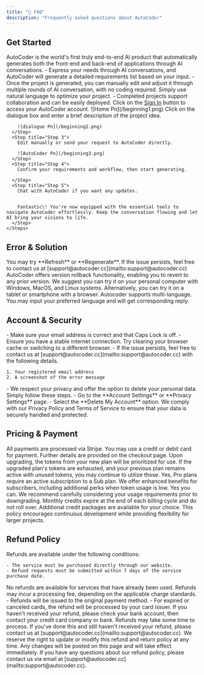 ```yaml
---
title: "📕 FAQ"
description: "Frequently asked questions about AutoCoder"
---
```


## **Get Started**

<AccordionGroup>
  <Accordion title="What is AutoCoder?">
    AutoCoder is the world's first truly end-to-end AI product that automatically generates both the front-end and back-end of applications through AI conversations.
  </Accordion>
  <Accordion title="How is this different from other solutions?">
    - Express your needs through AI conversations, and AutoCoder will generate a detailed requirements list based on your input.
    - Once the project is generated, you can manually edit and adjust it through multiple rounds of AI conversation, with no coding required. Simply use natural language to optimize your project.
    - Completed projects support collaboration and can be easily deployed.
  </Accordion>
  <Accordion title="How can I create a project from the beginning?">
    <Steps>
      <Step title="Step 1">
        Click on the <u>Sign In</u> button to access your AutoCoder account.
        ![Home Pn](/beginning1.png)
      </Step>
      <Step title="Step 2">
        Click on the dialogue box and enter a brief description of the project idea.

        ![dialogue Pn](/beginning2.png)
      </Step>
      <Step title="Step 3">
        Edit manually or send your request to AutoCoder directly.

        ![AutoCoder Pn](/beginning3.png)
      </Step>
      <Step title="Step 4">
        Confirm your requirements and workflow, then start generating.

      </Step>
      <Step title="Step 5">
        Chat with AutoCoder if you want any updates.


        Fantastic\! You're now equipped with the essential tools to navigate AutoCoder effortlessly. Keep the conversation flowing and let AI bring your visions to life.
      </Step>
    </Steps>
  </Accordion>
</AccordionGroup>


## **Error & Solution**

<AccordionGroup>
  <Accordion title="What should I do if it takes a little bit longer to generate?">
    You may try **Refresh** or **Regenerate**. If the issue persists, feel free to contact us at [support@autocoder.cc](mailto:support@autocoder.cc)
  </Accordion>
  <Accordion title="What should I do if I want to revert to the previous version?">
    AutoCoder offers version rollback functionality, enabling you to revert to any prior version.
  </Accordion>
  <Accordion title="On which devices is AutoCoder supported?">
    We suggest you can try it on your personal computer with Windows, MacOS, and Linux systems. Alternatively, you can try it on a tablet or smartphone with a browser.
  </Accordion>
  <Accordion title="Which language is supported?">
    Autocoder supports multi-language. You may input your preferred language and will get corresponding reply.
  </Accordion>
</AccordionGroup>

## **Account & Security**

<AccordionGroup>
  <Accordion title="What should I do if I am unable to login?">
    - Make sure your email address is correct and that Caps Lock is off.
    - Ensure you have a stable internet connection. Try clearing your browser cache or switching to a different browser.
    - If the issue persists, feel free to contact us at [support@autocoder.cc](mailto:support@autocoder.cc) with the following details.

    1. Your registered email address
    2. A screenshot of the error message
  </Accordion>
  <Accordion title="What should I do if I want to delete my personal data?">
    - We respect your privacy and offer the option to delete your personal data. Simply follow these steps.
    - Go to the **Account Settings** or **Privacy Settings** page.
    - Select the **Delete My Account** option.
  </Accordion>
  <Accordion title="How do you manage my data?">
    We comply with our Privacy Policy and Terms of Service to ensure that your data is securely handled and protected.
  </Accordion>
</AccordionGroup>

## **Pricing & Payment**

<AccordionGroup>
  <Accordion title="What payment methods are supported?">
    All payments are processed via Stripe. You may use a credit or debit card for payment. Further details are provided on the checkout page.
  </Accordion>
  <Accordion title="Can I continue using my previous plan after upgrading?">
    Upon upgrading, the tokens from your new plan will be prioritized for use. If the upgraded plan's tokens are exhausted, and your previous plan remains active with unused tokens, you may continue to utilize those.
  </Accordion>
  <Accordion title="Must I subscribe to a Sub plan before purchasing a Pro plan?">
    Yes, Pro plans require an active subscription to a Sub plan. We offer enhanced benefits for subscribers, including additional perks when token usage is low.
  </Accordion>
  <Accordion title="Can I downgrade after upgrading?">
    Yes you can. We recommend carefully considering your usage requirements prior to downgrading.
  </Accordion>
    <Accordion title="Do unused credits roll over?">
     Monthly credits expire at the end of each billing cycle and do not roll over. Additional credit packages are available for your choice. This policy encourages continuous development while providing flexibility for larger projects.
  </Accordion>
</AccordionGroup>

## **Refund Policy**

<AccordionGroup>
  <Accordion title="Refund Eligibility">
    Refunds are available under the following conditions:

    - The service must be purchased directly through our website.
    - Refund requests must be submitted within 7 days of the service purchase date.
  </Accordion>
  <Accordion title="Non-Refundable Services">
    No refunds are available for services that have already been used.
  </Accordion>
  <Accordion title="Refund Amount">
    Refunds may incur a processing fee, depending on the applicable charge standards.
  </Accordion>
  <Accordion title="Refund Delays or Issues">
    - Refunds will be issued to the original payment method.
    - For expired or canceled cards, the refund will be processed by your card issuer. If you haven't received your refund, please check your bank account, then contact your credit card company or bank. Refunds may take some time to process. If you've done this and still haven't received your refund, please contact us at [support@autocoder.cc](mailto:support@autocoder.cc).
  </Accordion>
  <Accordion title="Changes to This Policy">
    We reserve the right to update or modify this refund and return policy at any time. Any changes will be posted on this page and will take effect immediately.
  </Accordion>
  <Accordion title="Contact Us">
    If you have any questions about our refund policy, please contact us via email at [support@autocoder.cc](mailto:support@autocoder.cc).
  </Accordion>
</AccordionGroup>